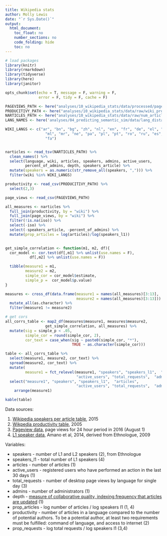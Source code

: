 ```yaml
---
title: Wikipedia stats
author: Molly Lewis 
date: "`r Sys.Date()`"
output: 
  html_document:
    toc_float: no
    number_sections: no
    code_folding: hide
    toc: no
---
```


```r
# load packages
library(knitr)
library(rmarkdown)
library(tidyverse)
library(here)
library(janitor)

opts_chunk$set(echo = T, message = F, warning = F, 
               error = F, tidy = F, cache = F)
```


```r
PAGEVIEWS_PATH <- here("analyses/10_wikipedia_stats/data/processed/page_views_by_language.csv")
PRODUCITIVY_PATH <- here("analyses/10_wikipedia_stats/data/raw/wiki_productivity.csv")
NARTICLES_PATH <- here("analyses/10_wikipedia_stats/data/raw/num_articles.tsv")
LANG_NAMES <- here('analyses/04_predicting_semantic_sim/data/lang_distance_metrics/linguistic/data/iso_to_wals_for_ling_dists.csv')

WIKI_LANGS <- c("ar", "bn", "bg", "zh", "nl", "en", "fr", "de", "el", "gu", "hi", "ig", "id", "it", "ja", "kn", "ko",
                  "ml", "mr", "ne", "pa", "pl", "pt", "ro", "ru", "es", "tl", "ta", "te", "th", "tr", "ur", "vi", "yo",
                  "fa")


narticles <- read_tsv(NARTICLES_PATH) %>%
  clean_names() %>%
  select(language, wiki, articles, speakers, admins, active_users, 
         percent_of_admins, depth, speakers_article) %>%
  mutate(speakers = as.numeric(str_remove_all(speakers, ","))) %>%
  filter(wiki %in% WIKI_LANGS) 

productivity <- read_csv(PRODUCITIVY_PATH) %>%
  select(2,3)

page_views <- read_csv(PAGEVIEWS_PATH)
```

```r


all_measures <- narticles %>%
  full_join(productivity, by = "wiki") %>%
  full_join(page_views, by = "wiki") %>%
  filter(!is.na(iso)) %>%
  select(-iso) %>%
  select(-speakers_article, -percent_of_admins) %>%
  mutate(prop_articles = log(articles)/log(speakers_l1))
  

```

```r

get_simple_correlation <- function(m1, m2, df){
  cor_model <- cor.test(df[,m1] %>% unlist(use.names = F),
           df[,m2] %>% unlist(use.names = F))

  tibble(measure1 = m1,
         measure2 = m2,
         simple_cor = cor_model$estimate,
         simple_p =  cor_model$p.value)
}

measures <- cross_df(data.frame(measure1 = names(all_measures)[3:13],
                                measure2 = names(all_measures)[3:13])) %>%
  mutate_all(as.character) %>%
  filter(measure1 != measure2)

# get cors
all_corrs_table <- map2_df(measures$measure1, measures$measure2,
                  get_simple_correlation, all_measures) %>%
  mutate(sig = simple_p < .05,
         simple_cor = round(simple_cor, 2),
         cor_text = case_when(sig ~ paste0(simple_cor, "*"),
                              TRUE ~ as.character(simple_cor)))

```

```r
table <- all_corrs_table %>%
  select(measure1, measure2, cor_text) %>%
  spread(measure2, cor_text) %>%
  mutate(
         measure1 = fct_relevel(measure1, "speakers", "speakers_l1",  "articles",
                                "active_users", "total_requests",  "admins", "depth", "prop_articles",  "productivity", "prop_requests")) %>%
  select("measure1", "speakers", "speakers_l1",  "articles",
                                "active_users", "total_requests",  "admins", "depth", "prop_articles",  "productivity", "prop_requests") %>%
    arrange(measure1) 

kable(table)
```

Data sources:

1. [Wikipedia speakers per article table](https://meta.wikimedia.org/wiki/List_of_Wikipedias_by_speakers_per_article), 2015
2. [Wikpedia productivity table](https://en.wikipedia.org/wiki/Wikipedia:Productivity_of_Wikipedia_Authors), 2005
3. [Pageview data](https://wikitech.wikimedia.org/wiki/Analytics/Archive/Data/Pagecounts-raw), page views for 24 hour period in 2016 (August 1)
4. [L1 speaker data](https://royalsocietypublishing.org/doi/full/10.1098/rspb.2014.1574), Amano et al, 2014, derived from Ethnologue, 2009

Variables: 

* speakers - number of L1 and L2 speakers (2), from Ethnologue
* speakers_l1 - total number of L1 speakers (4)
* articles - number of articles (1)
* active_users - registered users who have performed an action in the last 30 days (1)
* total_requests - number of desktop page views by language for single day (3)
* admins -  number of administrators (1)
* depth - [measure of collaborative quality, indexing frequency that articles are updated](edia.org/wiki/Wikipedia_article_depth) (1)
* prop_articles - log number of articles / log speakers l1  (1, 4)
* productivity - number of articles in a language compared to the number of potential authors. To be a potential author, at least two requirements must be fulfilled: command of language, and access to internet (2)
* prop_requests - log total requests / log speakers l1 (3,4)
